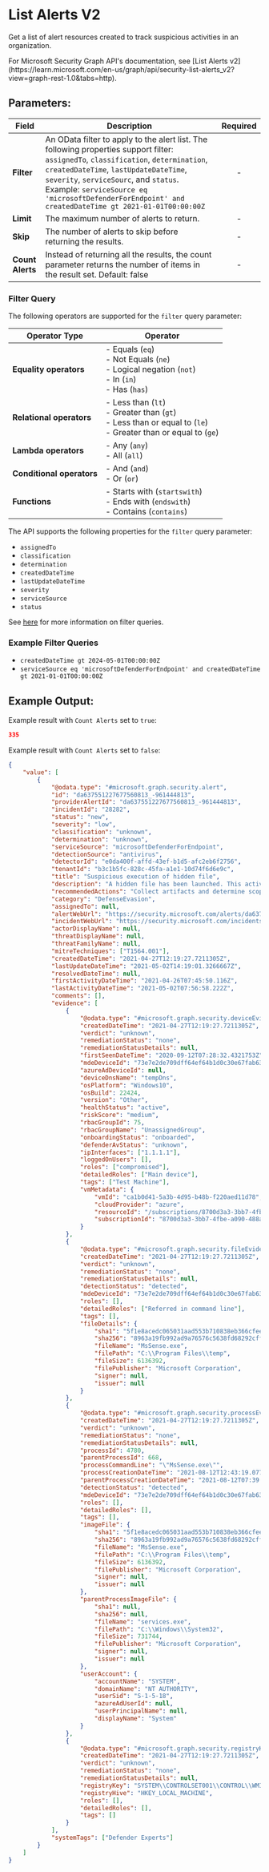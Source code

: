 
# List Alerts V2

Get a list of alert resources created to track suspicious activities in an organization.

<Callout type="info">
	For Microsoft Security Graph API's documentation, see [List Alerts
	v2](https://learn.microsoft.com/en-us/graph/api/security-list-alerts_v2?view=graph-rest-1.0&tabs=http).
</Callout>

## Parameters:

| Field            | Description                                                                                                                                                                                                                                                                                                                     | Required |
| ---------------- | ------------------------------------------------------------------------------------------------------------------------------------------------------------------------------------------------------------------------------------------------------------------------------------------------------------------------------- | :------: |
| **Filter**       | An OData filter to apply to the alert list. The following properties support filter: `assignedTo`, `classification`, `determination`, `createdDateTime`, `lastUpdateDateTime`, `severity`, `serviceSourc`, and `status`. Example: `serviceSource eq 'microsoftDefenderForEndpoint' and createdDateTime gt 2021-01-01T00:00:00Z` |    -     |
| **Limit**        | The maximum number of alerts to return.                                                                                                                                                                                                                                                                                         |    -     |
| **Skip**         | The number of alerts to skip before returning the results.                                                                                                                                                                                                                                                                      |    -     |
| **Count Alerts** | Instead of returning all the results, the count parameter returns the number of items in the result set. Default: false                                                                                                                                                                                                         |    -     |

### Filter Query

The following operators are supported for the `filter` query parameter:

| Operator Type             | Operator                                                                                                                    |
| ------------------------- | --------------------------------------------------------------------------------------------------------------------------- |
| **Equality operators**    | - Equals (`eq`) <br/> - Not Equals (`ne`) <br/> - Logical negation (`not`) <br/> - In (`in`) <br/> - Has (`has`)            |
| **Relational operators**  | - Less than (`lt`) <br/> - Greater than (`gt`) <br/> - Less than or equal to (`le`) <br/> - Greater than or equal to (`ge`) |
| **Lambda operators**      | - Any (`any`) <br/> - All (`all`)                                                                                           |
| **Conditional operators** | - And (`and`) <br/> - Or (`or`)                                                                                             |
| **Functions**             | - Starts with (`startswith`) <br/> - Ends with (`endswith`) <br/> - Contains (`contains`)                                   |

The API supports the following properties for the `filter` query parameter:

-   `assignedTo`
-   `classification`
-   `determination`
-   `createdDateTime`
-   `lastUpdateDateTime`
-   `severity`
-   `serviceSource`
-   `status`

See [here](https://learn.microsoft.com/en-us/graph/filter-query-parameter?tabs=http) for more information on filter queries.

### Example Filter Queries

-   `createdDateTime gt 2024-05-01T00:00:00Z`
-   `serviceSource eq 'microsoftDefenderForEndpoint' and createdDateTime gt 2021-01-01T00:00:00Z`

## Example Output:

Example result with `Count Alerts` set to `true`:

```json
335
```

Example result with `Count Alerts` set to `false`:

```json
{
	"value": [
		{
			"@odata.type": "#microsoft.graph.security.alert",
			"id": "da637551227677560813_-961444813",
			"providerAlertId": "da637551227677560813_-961444813",
			"incidentId": "28282",
			"status": "new",
			"severity": "low",
			"classification": "unknown",
			"determination": "unknown",
			"serviceSource": "microsoftDefenderForEndpoint",
			"detectionSource": "antivirus",
			"detectorId": "e0da400f-affd-43ef-b1d5-afc2eb6f2756",
			"tenantId": "b3c1b5fc-828c-45fa-a1e1-10d74f6d6e9c",
			"title": "Suspicious execution of hidden file",
			"description": "A hidden file has been launched. This activity could indicate a compromised host. Attackers often hide files associated with malicious tools to evade file system inspection and defenses.",
			"recommendedActions": "Collect artifacts and determine scope\n�\tReview the machine timeline for suspicious activities that may have occurred before and after the time of the alert, and record additional related artifacts (files, IPs/URLs) \n�\tLook for the presence of relevant artifacts on other systems. Identify commonalities and differences between potentially compromised systems.\n�\tSubmit relevant files for deep analysis and review resulting detailed behavioral information.\n�\tSubmit undetected files to the MMPC malware portal\n\nInitiate containment & mitigation \n�\tContact the user to verify intent and initiate local remediation actions as needed.\n�\tUpdate AV signatures and run a full scan. The scan might reveal and remove previously-undetected malware components.\n�\tEnsure that the machine has the latest security updates. In particular, ensure that you have installed the latest software, web browser, and Operating System versions.\n�\tIf credential theft is suspected, reset all relevant users passwords.\n�\tBlock communication with relevant URLs or IPs at the organization�s perimeter.",
			"category": "DefenseEvasion",
			"assignedTo": null,
			"alertWebUrl": "https://security.microsoft.com/alerts/da637551227677560813_-961444813?tid=b3c1b5fc-828c-45fa-a1e1-10d74f6d6e9c",
			"incidentWebUrl": "https://security.microsoft.com/incidents/28282?tid=b3c1b5fc-828c-45fa-a1e1-10d74f6d6e9c",
			"actorDisplayName": null,
			"threatDisplayName": null,
			"threatFamilyName": null,
			"mitreTechniques": ["T1564.001"],
			"createdDateTime": "2021-04-27T12:19:27.7211305Z",
			"lastUpdateDateTime": "2021-05-02T14:19:01.3266667Z",
			"resolvedDateTime": null,
			"firstActivityDateTime": "2021-04-26T07:45:50.116Z",
			"lastActivityDateTime": "2021-05-02T07:56:58.222Z",
			"comments": [],
			"evidence": [
				{
					"@odata.type": "#microsoft.graph.security.deviceEvidence",
					"createdDateTime": "2021-04-27T12:19:27.7211305Z",
					"verdict": "unknown",
					"remediationStatus": "none",
					"remediationStatusDetails": null,
					"firstSeenDateTime": "2020-09-12T07:28:32.4321753Z",
					"mdeDeviceId": "73e7e2de709dff64ef64b1d0c30e67fab63279db",
					"azureAdDeviceId": null,
					"deviceDnsName": "tempDns",
					"osPlatform": "Windows10",
					"osBuild": 22424,
					"version": "Other",
					"healthStatus": "active",
					"riskScore": "medium",
					"rbacGroupId": 75,
					"rbacGroupName": "UnassignedGroup",
					"onboardingStatus": "onboarded",
					"defenderAvStatus": "unknown",
					"ipInterfaces": ["1.1.1.1"],
					"loggedOnUsers": [],
					"roles": ["compromised"],
					"detailedRoles": ["Main device"],
					"tags": ["Test Machine"],
					"vmMetadata": {
						"vmId": "ca1b0d41-5a3b-4d95-b48b-f220aed11d78",
						"cloudProvider": "azure",
						"resourceId": "/subscriptions/8700d3a3-3bb7-4fbe-a090-488a1ad04161/resourceGroups/WdatpApi-EUS-STG/providers/Microsoft.Compute/virtualMachines/NirLaviTests",
						"subscriptionId": "8700d3a3-3bb7-4fbe-a090-488a1ad04161"
					}
				},
				{
					"@odata.type": "#microsoft.graph.security.fileEvidence",
					"createdDateTime": "2021-04-27T12:19:27.7211305Z",
					"verdict": "unknown",
					"remediationStatus": "none",
					"remediationStatusDetails": null,
					"detectionStatus": "detected",
					"mdeDeviceId": "73e7e2de709dff64ef64b1d0c30e67fab63279db",
					"roles": [],
					"detailedRoles": ["Referred in command line"],
					"tags": [],
					"fileDetails": {
						"sha1": "5f1e8acedc065031aad553b710838eb366cfee9a",
						"sha256": "8963a19fb992ad9a76576c5638fd68292cffb9aaac29eb8285f9abf6196a7dec",
						"fileName": "MsSense.exe",
						"filePath": "C:\\Program Files\\temp",
						"fileSize": 6136392,
						"filePublisher": "Microsoft Corporation",
						"signer": null,
						"issuer": null
					}
				},
				{
					"@odata.type": "#microsoft.graph.security.processEvidence",
					"createdDateTime": "2021-04-27T12:19:27.7211305Z",
					"verdict": "unknown",
					"remediationStatus": "none",
					"remediationStatusDetails": null,
					"processId": 4780,
					"parentProcessId": 668,
					"processCommandLine": "\"MsSense.exe\"",
					"processCreationDateTime": "2021-08-12T12:43:19.0772577Z",
					"parentProcessCreationDateTime": "2021-08-12T07:39:09.0909239Z",
					"detectionStatus": "detected",
					"mdeDeviceId": "73e7e2de709dff64ef64b1d0c30e67fab63279db",
					"roles": [],
					"detailedRoles": [],
					"tags": [],
					"imageFile": {
						"sha1": "5f1e8acedc065031aad553b710838eb366cfee9a",
						"sha256": "8963a19fb992ad9a76576c5638fd68292cffb9aaac29eb8285f9abf6196a7dec",
						"fileName": "MsSense.exe",
						"filePath": "C:\\Program Files\\temp",
						"fileSize": 6136392,
						"filePublisher": "Microsoft Corporation",
						"signer": null,
						"issuer": null
					},
					"parentProcessImageFile": {
						"sha1": null,
						"sha256": null,
						"fileName": "services.exe",
						"filePath": "C:\\Windows\\System32",
						"fileSize": 731744,
						"filePublisher": "Microsoft Corporation",
						"signer": null,
						"issuer": null
					},
					"userAccount": {
						"accountName": "SYSTEM",
						"domainName": "NT AUTHORITY",
						"userSid": "S-1-5-18",
						"azureAdUserId": null,
						"userPrincipalName": null,
						"displayName": "System"
					}
				},
				{
					"@odata.type": "#microsoft.graph.security.registryKeyEvidence",
					"createdDateTime": "2021-04-27T12:19:27.7211305Z",
					"verdict": "unknown",
					"remediationStatus": "none",
					"remediationStatusDetails": null,
					"registryKey": "SYSTEM\\CONTROLSET001\\CONTROL\\WMI\\AUTOLOGGER\\SENSEAUDITLOGGER",
					"registryHive": "HKEY_LOCAL_MACHINE",
					"roles": [],
					"detailedRoles": [],
					"tags": []
				}
			],
			"systemTags": ["Defender Experts"]
		}
	]
}
```
